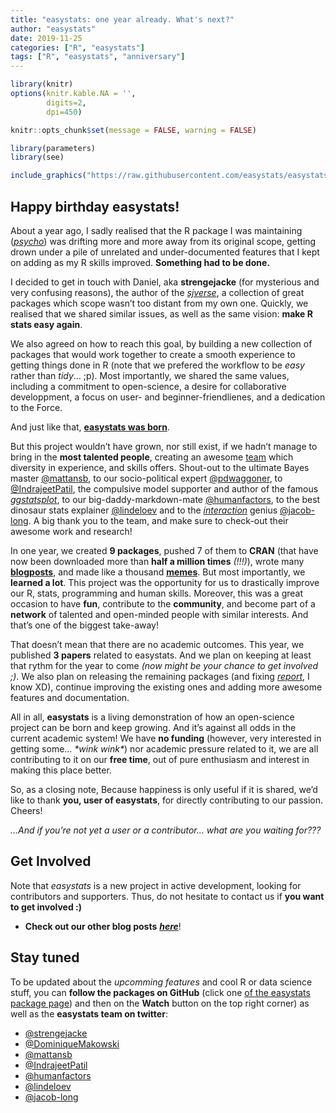 ```yaml
---
title: "easystats: one year already. What's next?"
author: "easystats"
date: 2019-11-25
categories: ["R", "easystats"]
tags: ["R", "easystats", "anniversary"]
---
```



```r
library(knitr)
options(knitr.kable.NA = '',
        digits=2,
        dpi=450)

knitr::opts_chunk$set(message = FALSE, warning = FALSE)

library(parameters)
library(see)
```

```r
include_graphics("https://raw.githubusercontent.com/easystats/easystats/master/man/figures/logo.png")
```

## Happy birthday easystats!


About a year ago, I sadly realised that the R package I was maintaining ([*psycho*](https://github.com/neuropsychology/psycho.R)) was drifting more and more away from its original scope, getting drown under a pile of unrelated and under-documented features that I kept on adding as my R skills improved. **Something had to be done.**


I decided to get in touch with Daniel, aka **strengejacke** (for mysterious and very confusing reasons), the author of the [*sjverse*](https://github.com/strengejacke), a collection of great packages which scope wasn't too distant from my own one. Quickly, we realised that we shared similar issues, as well as the same vision: **make R stats easy again**.

We also agreed on how to reach this goal, by building a new collection of packages that would work together to create a smooth experience to getting things done in R (note that we prefered the workflow to be *easy* rather than *tidy*... ;p). Most importantly, we shared the same values, including a commitment to open-science, a desire for collaborative developpment, a focus on user- and beginner-friendlienes, and a dedication to the Force.

And just like that, [**easystats was born**](https://github.com/orgs/easystats/).


But this project wouldn't have grown, nor still exist, if we hadn't manage to bring in the **most talented people**, creating an awesome [team](https://github.com/orgs/easystats/people) which diversity in experience, and skills offers. Shout-out to the ultimate Bayes master [@mattansb](https://github.com/mattansb), to our socio-political expert [@pdwaggoner](https://github.com/pdwaggoner), to [@IndrajeetPatil](https://twitter.com/patilindrajeets), the compulsive model supporter and author of the famous [*ggstatsplot*](https://github.com/IndrajeetPatil/ggstatsplot), to our big-daddy-markdown-mate [@humanfactors](https://twitter.com/humanfactorsio), to the best dinosaur stats explainer  [@lindeloev](https://twitter.com/jonaslindeloev) and to the [*interaction*](https://github.com/jacob-long/interactions) genius [@jacob-long](https://twitter.com/jacobandrewlong). A big thank you to the team, and make sure to check-out their awesome work and research!


In one year, we created **9 packages**, pushed 7 of them to **CRAN** (that have now been downloaded more than **half a million times** *(!!!)*), wrote many [**blogposts**](https://easystats.github.io/blog/posts/), and made like a thousand [**memes**](https://raw.githubusercontent.com/easystats/easystats/master/man/figures/misc/notthememe.jpg). But most importantly, we **learned a lot**. This project was the opportunity for us to drastically improve our R, stats, programming and human skills. Moreover, this was a great occasion to have **fun**, contribute to the **community**, and become part of a **network** of talented and open-minded people with similar interests. And that's one of the biggest take-away!

That doesn't mean that there are no academic outcomes. This year, we published **3 papers** related to easystats. And we plan on keeping at least that rythm for the year to come *(now might be your chance to get involved ;)*. We also plan on releasing the remaining packages (and fixing [*report*](https://github.com/easystats/report), I know XD), continue improving the existing ones and adding more awesome features and documentation.

All in all, **easystats** is a living demonstration of how an open-science project can be born and keep growing. And it's against all odds in the current academic system! We have **no funding** (however, very interested in getting some... *\*wink wink\**) nor academic pressure related to it, we are all contributing to it on our **free time**, out of pure enthusiasm and interest in making this place better. 

So, as a closing note, Because happiness is only useful if it is shared, we'd like to thank **you, user of easystats**, for directly contributing to our passion. Cheers!

*...And if you're not yet a user or a contributor... what are you waiting for???*


## Get Involved

Note that *easystats* is a new project in active development, looking for contributors and supporters. Thus, do not hesitate to contact us if **you want to get involved :)**

- **Check out our other blog posts** [***here***](https://easystats.github.io/blog/posts/)!

## Stay tuned 

To be updated about the *upcomming features* and cool R or data science stuff, you can **follow the packages on GitHub** (click one [of the easystats package page](https://github.com/easystats)) and then on the **Watch** button on the top right corner) as well as the **easystats team on twitter**:

- [@strengejacke](https://twitter.com/strengejacke)
- [@DominiqueMakowski](https://twitter.com/Dom_Makowski)
- [@mattansb](https://twitter.com/mattansb)
- [@IndrajeetPatil](https://twitter.com/patilindrajeets)
- [@humanfactors](https://twitter.com/humanfactorsio)
- [@lindeloev](https://twitter.com/jonaslindeloev)
- [@jacob-long](https://twitter.com/jacobandrewlong)
